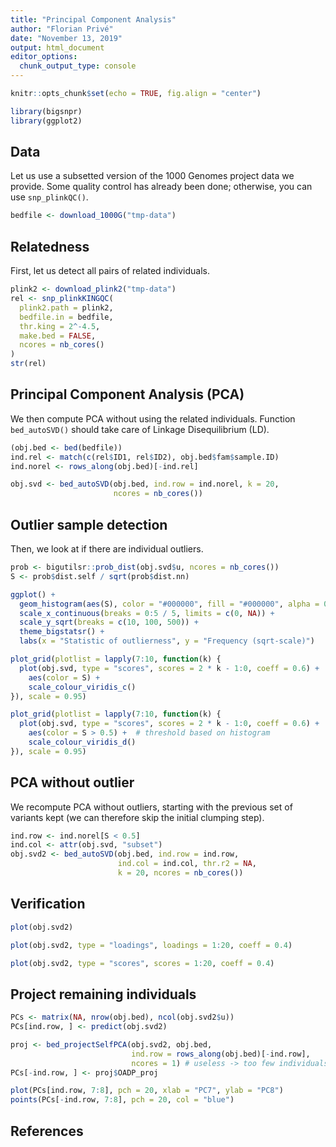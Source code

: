 ```yaml
---
title: "Principal Component Analysis"
author: "Florian Privé"
date: "November 13, 2019"
output: html_document
editor_options: 
  chunk_output_type: console
---
```


```r
knitr::opts_chunk$set(echo = TRUE, fig.align = "center")
```

```r
library(bigsnpr)
library(ggplot2)
```

## Data

Let us use a subsetted version of the 1000 Genomes project data we provide. Some quality control has already been done; otherwise, you can use `snp_plinkQC()`.

```r
bedfile <- download_1000G("tmp-data")
```

## Relatedness

First, let us detect all pairs of related individuals.

```r
plink2 <- download_plink2("tmp-data")
rel <- snp_plinkKINGQC(
  plink2.path = plink2,
  bedfile.in = bedfile,
  thr.king = 2^-4.5,
  make.bed = FALSE,
  ncores = nb_cores()
)
str(rel)
```

## Principal Component Analysis (PCA)

We then compute PCA without using the related individuals. Function `bed_autoSVD()` should take care of Linkage Disequilibrium (LD).

```r
(obj.bed <- bed(bedfile))
ind.rel <- match(c(rel$ID1, rel$ID2), obj.bed$fam$sample.ID)
ind.norel <- rows_along(obj.bed)[-ind.rel]

obj.svd <- bed_autoSVD(obj.bed, ind.row = ind.norel, k = 20, 
                       ncores = nb_cores())
```

## Outlier sample detection

Then, we look at if there are individual outliers.

```r
prob <- bigutilsr::prob_dist(obj.svd$u, ncores = nb_cores())
S <- prob$dist.self / sqrt(prob$dist.nn)

ggplot() +
  geom_histogram(aes(S), color = "#000000", fill = "#000000", alpha = 0.5) +
  scale_x_continuous(breaks = 0:5 / 5, limits = c(0, NA)) +
  scale_y_sqrt(breaks = c(10, 100, 500)) +
  theme_bigstatsr() +
  labs(x = "Statistic of outlierness", y = "Frequency (sqrt-scale)")

plot_grid(plotlist = lapply(7:10, function(k) {
  plot(obj.svd, type = "scores", scores = 2 * k - 1:0, coeff = 0.6) +
    aes(color = S) +
    scale_colour_viridis_c()
}), scale = 0.95)

plot_grid(plotlist = lapply(7:10, function(k) {
  plot(obj.svd, type = "scores", scores = 2 * k - 1:0, coeff = 0.6) +
    aes(color = S > 0.5) +  # threshold based on histogram
    scale_colour_viridis_d()
}), scale = 0.95)
```

## PCA without outlier

We recompute PCA without outliers, starting with the previous set of variants kept (we can therefore skip the initial clumping step).

```r
ind.row <- ind.norel[S < 0.5]
ind.col <- attr(obj.svd, "subset")
obj.svd2 <- bed_autoSVD(obj.bed, ind.row = ind.row, 
                        ind.col = ind.col, thr.r2 = NA,
                        k = 20, ncores = nb_cores())
```

## Verification

```r
plot(obj.svd2)
```


```r
plot(obj.svd2, type = "loadings", loadings = 1:20, coeff = 0.4)
```


```r
plot(obj.svd2, type = "scores", scores = 1:20, coeff = 0.4)
```

## Project remaining individuals

```r
PCs <- matrix(NA, nrow(obj.bed), ncol(obj.svd2$u))
PCs[ind.row, ] <- predict(obj.svd2)

proj <- bed_projectSelfPCA(obj.svd2, obj.bed, 
                           ind.row = rows_along(obj.bed)[-ind.row],
                           ncores = 1) # useless -> too few individuals
PCs[-ind.row, ] <- proj$OADP_proj
```

```r
plot(PCs[ind.row, 7:8], pch = 20, xlab = "PC7", ylab = "PC8")
points(PCs[-ind.row, 7:8], pch = 20, col = "blue")
```

## References
